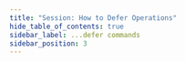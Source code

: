 ```yaml
---
title: "Session: How to Defer Operations"
hide_table_of_contents: true
sidebar_label: ...defer commands
sidebar_position: 3
---
```





<LanguageSwitcher supportedLanguages={supportedLanguages} />

<LanguageContent language="csharp">
   <DeferOperationsCsharp />
</LanguageContent>

<LanguageContent language="java">
   <DeferOperationsJava />
</LanguageContent>


<!---
### Session
- [What is a Session and How Does it Work](../../../client-api/session/what-is-a-session-and-how-does-it-work)
- [Storing Entities](../../../client-api/session/storing-entities)
- [Saving Changes](../../../client-api/session/saving-changes)


-->